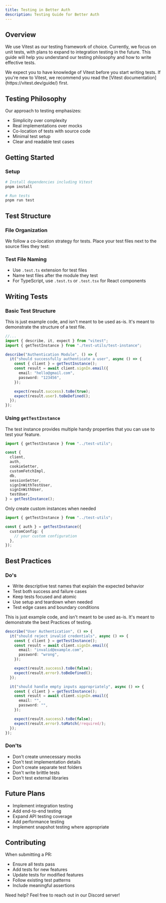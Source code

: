 ```yaml
---
title: Testing in Better Auth
description: Testing Guide for Better Auth
---
```


## Overview

We use Vitest as our testing framework of choice. Currently, we focus on unit tests, with plans to expand to integration testing in the future.
This guide will help you understand our testing philosophy and how to write effective tests.

<Callout type="warn">
  We expect you to have knowledge of Vitest before you start writing tests. If
  you're new to Vitest, we recommend you read the [Vitest
  documentation](https://vitest.dev/guide/) first.
</Callout>

## Testing Philosophy

Our approach to testing emphasizes:

- Simplicity over complexity
- Real implementations over mocks
- Co-location of tests with source code
- Minimal test setup
- Clear and readable test cases

## Getting Started

### Setup

```bash
# Install dependencies including Vitest
pnpm install

# Run tests
pnpm run test
```

## Test Structure

### File Organization

We follow a co-location strategy for tests. Place your test files next to the source files they test:

<Files>
  <Folder name="auth" defaultOpen>
    <File name="auth.ts" />
    <File name="auth.test.ts" />
  </Folder>
  <Folder name="plugins" defaultOpen>
    <File name="oauth.ts" />
    <File name="oauth.test.ts" />
  </Folder>
</Files>

### Test File Naming

- Use `.test.ts` extension for test files
- Name test files after the module they test
- For TypeScript, use `.test.ts` or `.test.tsx` for React components

## Writing Tests

### Basic Test Structure

<Callout type="info">
  This is just example code, and isn't meant to be used as-is. It's meant to
  demonstrate the structure of a test file.
</Callout>

```ts title="auth.test.ts"
//...
import { describe, it, expect } from "vitest";
import { getTestInstance } from "./test-utils/test-instance";

describe("Authentication Module", () => {
  it("should successfully authenticate a user", async () => {
    const { client } = getTestInstance();
    const result = await client.signIn.email({
      email: "hello@gmail.com",
      password: "123456",
    });

    expect(result.success).toBe(true);
    expect(result.user).toBeDefined();
  });
});
```

### Using `getTestInstance`

The test instance provides multiple handy properties that you can use to test your feature.

```ts
import { getTestInstance } from "../test-utils";

const {
  client,
  auth,
  cookieSetter,
  customFetchImpl,
  db,
  sessionSetter,
  signInWithTestUser,
  signInWithUser,
  testUser,
} = getTestInstance();
```

Only create custom instances when needed

```typescript
import { getTestInstance } from "../test-utils";

const { auth } = getTestInstance({
  customConfig: {
    // your custom configuration
  },
});
```

## Best Practices

### Do's

- Write descriptive test names that explain the expected behavior
- Test both success and failure cases
- Keep tests focused and atomic
- Use setup and teardown when needed
- Test edge cases and boundary conditions

<Callout type="info">
  This is just example code, and isn't meant to be used as-is. It's meant to
  demonstrate the best Practices of testing.
</Callout>

```typescript
describe("User Authentication", () => {
  it("should reject invalid credentials", async () => {
    const { client } = getTestInstance();
    const result = await client.signIn.email({
      email: "invalid@example.com",
      password: "wrong",
    });

    expect(result.success).toBe(false);
    expect(result.error).toBeDefined();
  });

  it("should handle empty inputs appropriately", async () => {
    const { client } = getTestInstance();
    const result = await client.signIn.email({
      email: "",
      password: "",
    });

    expect(result.success).toBe(false);
    expect(result.error).toMatch(/required/);
  });
});
```

### Don'ts

- Don't create unnecessary mocks
- Don't test implementation details
- Don't create separate test folders
- Don't write brittle tests
- Don't test external libraries

## Future Plans

- Implement integration testing
- Add end-to-end testing
- Expand API testing coverage
- Add performance testing
- Implement snapshot testing where appropriate

## Contributing

When submitting a PR:

- Ensure all tests pass
- Add tests for new features
- Update tests for modified features
- Follow existing test patterns
- Include meaningful assertions

Need help? Feel free to reach out in our <Link href="https://discord.gg/GYC3W7tZzb">Discord server</Link>!
